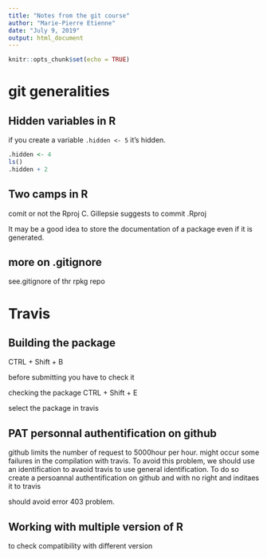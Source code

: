 ```yaml
---
title: "Notes from the git course"
author: "Marie-Pierre Etienne"
date: "July 9, 2019"
output: html_document
---
```


```r
knitr::opts_chunk$set(echo = TRUE)
```


#  git generalities 

## Hidden variables in R

if you create a variable `.hidden <- 5` it's hidden.
```r
.hidden <- 4
ls()
.hidden + 2 
```


## Two camps in R
comit or not the Rproj
C. Gillepsie suggests to commit .Rproj


It may be a good idea to store the documentation of a package even if it is generated.

## more on .gitignore

see.gitignore of thr rpkg repo

# Travis

##  Building the package
CTRL + Shift + B

before submitting you have to check it 

checking the package
CTRL + Shift + E

select the package in travis


## PAT personnal authentification on github

github limits the number of request to 5000hour per hour. might occur some failures in the compilation with travis. 
To avoid this problem, we should use an identification to avaoid travis to use general identification. To do so create a persoannal authentification on github and with no right and inditaes it to travis 

should avoid error 403 problem.

## Working with multiple version of R
to check compatibility with different version


